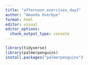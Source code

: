 ```yaml
---
title: "afternoon_exercises_day2"
author: "Amanda Overbye"
format: html
editor: visual
editor_options: 
  chunk_output_type: console
---
```

```r
library(tidyverse)
library(palmerpenguins)
install.packages("palmerpenguins")
```


